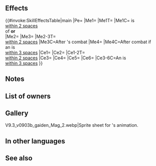 {{Weapon Infobox
|tagid=SID_修道院長の書
|intID=4634
|userVersion1=Closed
|userVersion2=Open
|exclusive=1
|weaponType=Green Tome
|cost=400
|might=14
|range=2
|cooldown=-1
|effect=Accelerates Special trigger (cooldown count-1).<br><br>If unit is within 2 spaces of a trap in Aether Raids, allies on the map can move to a space within 2 spaces of unit ("trap in Aether Raids" includes any trap—triggered, disarmed, false, or otherwise).<br><br>Allies within 2 spaces of unit can move to any space within 2 spaces of unit.<br><br>For allies within 2 spaces of unit, grants Atk/Res+5 and neutralizes penalties to Atk/Res during their combat, and restores 7 HP after combat.<br><br>If unit is within 3 spaces of an ally, grants bonus to unit's Atk/Res = 20% of unit's Res at start of combat + 6, neutralizes unit's penalties to Atk/Res, deals damage = 20% of unit's Res (excluding area-of-effect Specials), and unit makes a guaranteed follow-up attack during combat, and restores 7 HP to unit after combat.
|required=Rexcalibur
|properties=random_owner
}}
==Effects==
{{#invoke:SkillEffectsTable|main
|Pe={{Eft|Accelerates Special}}
|Me1={{Eft|Warp|[[within 2 spaces]]<br>of {{Tgt|Unit}}}}
|Me1T={{Tgt|Allies}}
|Me1C={{Tgt|Unit}} is<br>[[within 2 spaces]]<br>of {{Stt|Traps}} '''or'''<br>{{Stt|Decoy Traps}}
|Me2={{Eft|Warp|[[within 2 spaces]]<br>of {{Tgt|Unit}}}}
|Me3={{Eft|Heal|7}}
|Me2-3T={{Tgt|Allies}}<br>[[within 2 spaces]]
|Me3C=After {{Tgt|Ally}}'s combat
|Me4={{Eft|Heal|7}}
|Me4C=After combat if<br>an {{Tgt|Ally}} is<br>[[within 3 spaces]]
|Ce1={{Eft|Temporary buffs|Atk/Res}}
|Ce2={{Eft|Neutralize Penalties|Atk/Res}}
|Ce1-2T={{Tgt|Allies}}<br>[[within 2 spaces]]
|Ce3={{Eft|Temporary buffs|Atk/Res|20% of {{Tgt|Unit}}'s Res<br>at start of combat, +6}}
|Ce4={{Eft|Neutralize Penalties|Atk/Res}}
|Ce5={{Eft|Damage Boost|20% of {{Tgt|Unit}}'s Res}}
|Ce6={{Eft|Guaranteed Follow-Ups}}
|Ce3-6C=An {{Tgt|Ally}} is<br>[[within 3 spaces]]
}}

==Notes==
{{Warp interaction}}
{{Temporary buffs}}
{{Penalty neutralization}}
{{AlliesCombatEffect|temporary buffs and penalty neutralization effects}}
{{After combat healing|allies=1}}
{{At start of combat}}
{{DamageBoost}}
{{Guaranteed follow-up interaction}}
==List of owners==
{{Skill Hero List}}
==Gallery==
<gallery>
V9.3_v0903b_gaiden_Mag_2.webp|Sprite sheet for {{PAGENAME}}'s animation.
</gallery>
==In other languages==
{{OtherLanguages
|japanese=
|german=
|spanishEU=
|spanishLA=
|french=
|italian=
|chineseTW=
|portuguese=
}}
==See also==
{{See also skills|cond=Description LIKE '%allies within 2 spaces can move%' OR Description LIKE '%allies within 2 spaces of unit can move%'}}
{{Weapons Navbox}}